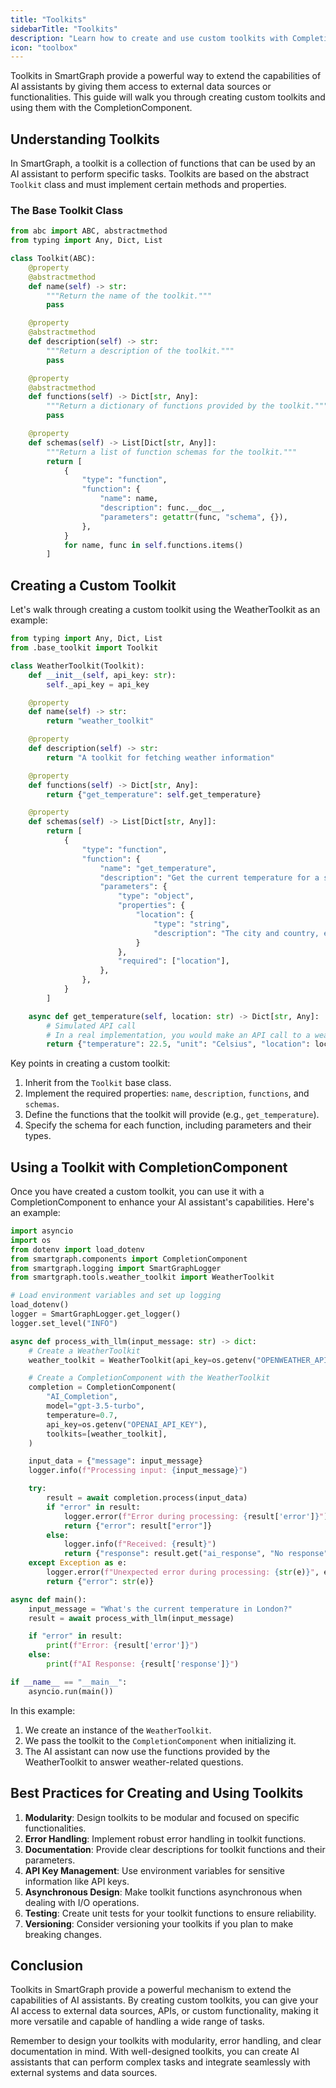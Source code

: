 ```yaml
---
title: "Toolkits"
sidebarTitle: "Toolkits"
description: "Learn how to create and use custom toolkits with CompletionComponent in SmartGraph"
icon: "toolbox"
---
```


Toolkits in SmartGraph provide a powerful way to extend the capabilities of AI assistants by giving them access to external data sources or functionalities. This guide will walk you through creating custom toolkits and using them with the CompletionComponent.

## Understanding Toolkits

In SmartGraph, a toolkit is a collection of functions that can be used by an AI assistant to perform specific tasks. Toolkits are based on the abstract `Toolkit` class and must implement certain methods and properties.

### The Base Toolkit Class

```python
from abc import ABC, abstractmethod
from typing import Any, Dict, List

class Toolkit(ABC):
    @property
    @abstractmethod
    def name(self) -> str:
        """Return the name of the toolkit."""
        pass

    @property
    @abstractmethod
    def description(self) -> str:
        """Return a description of the toolkit."""
        pass

    @property
    @abstractmethod
    def functions(self) -> Dict[str, Any]:
        """Return a dictionary of functions provided by the toolkit."""
        pass

    @property
    def schemas(self) -> List[Dict[str, Any]]:
        """Return a list of function schemas for the toolkit."""
        return [
            {
                "type": "function",
                "function": {
                    "name": name,
                    "description": func.__doc__,
                    "parameters": getattr(func, "schema", {}),
                },
            }
            for name, func in self.functions.items()
        ]
```

## Creating a Custom Toolkit

Let's walk through creating a custom toolkit using the WeatherToolkit as an example:

```python
from typing import Any, Dict, List
from .base_toolkit import Toolkit

class WeatherToolkit(Toolkit):
    def __init__(self, api_key: str):
        self._api_key = api_key

    @property
    def name(self) -> str:
        return "weather_toolkit"

    @property
    def description(self) -> str:
        return "A toolkit for fetching weather information"

    @property
    def functions(self) -> Dict[str, Any]:
        return {"get_temperature": self.get_temperature}

    @property
    def schemas(self) -> List[Dict[str, Any]]:
        return [
            {
                "type": "function",
                "function": {
                    "name": "get_temperature",
                    "description": "Get the current temperature for a specific location",
                    "parameters": {
                        "type": "object",
                        "properties": {
                            "location": {
                                "type": "string",
                                "description": "The city and country, e.g., 'London, UK'",
                            }
                        },
                        "required": ["location"],
                    },
                },
            }
        ]

    async def get_temperature(self, location: str) -> Dict[str, Any]:
        # Simulated API call
        # In a real implementation, you would make an API call to a weather service here
        return {"temperature": 22.5, "unit": "Celsius", "location": location}
```

Key points in creating a custom toolkit:

1. Inherit from the `Toolkit` base class.
2. Implement the required properties: `name`, `description`, `functions`, and `schemas`.
3. Define the functions that the toolkit will provide (e.g., `get_temperature`).
4. Specify the schema for each function, including parameters and their types.

## Using a Toolkit with CompletionComponent

Once you have created a custom toolkit, you can use it with a CompletionComponent to enhance your AI assistant's capabilities. Here's an example:

```python
import asyncio
import os
from dotenv import load_dotenv
from smartgraph.components import CompletionComponent
from smartgraph.logging import SmartGraphLogger
from smartgraph.tools.weather_toolkit import WeatherToolkit

# Load environment variables and set up logging
load_dotenv()
logger = SmartGraphLogger.get_logger()
logger.set_level("INFO")

async def process_with_llm(input_message: str) -> dict:
    # Create a WeatherToolkit
    weather_toolkit = WeatherToolkit(api_key=os.getenv("OPENWEATHER_API_KEY"))

    # Create a CompletionComponent with the WeatherToolkit
    completion = CompletionComponent(
        "AI_Completion",
        model="gpt-3.5-turbo",
        temperature=0.7,
        api_key=os.getenv("OPENAI_API_KEY"),
        toolkits=[weather_toolkit],
    )

    input_data = {"message": input_message}
    logger.info(f"Processing input: {input_message}")

    try:
        result = await completion.process(input_data)
        if "error" in result:
            logger.error(f"Error during processing: {result['error']}")
            return {"error": result["error"]}
        else:
            logger.info(f"Received: {result}")
            return {"response": result.get("ai_response", "No response")}
    except Exception as e:
        logger.error(f"Unexpected error during processing: {str(e)}", exc_info=True)
        return {"error": str(e)}

async def main():
    input_message = "What's the current temperature in London?"
    result = await process_with_llm(input_message)

    if "error" in result:
        print(f"Error: {result['error']}")
    else:
        print(f"AI Response: {result['response']}")

if __name__ == "__main__":
    asyncio.run(main())
```

In this example:

1. We create an instance of the `WeatherToolkit`.
2. We pass the toolkit to the `CompletionComponent` when initializing it.
3. The AI assistant can now use the functions provided by the WeatherToolkit to answer weather-related questions.

## Best Practices for Creating and Using Toolkits

1. **Modularity**: Design toolkits to be modular and focused on specific functionalities.
2. **Error Handling**: Implement robust error handling in toolkit functions.
3. **Documentation**: Provide clear descriptions for toolkit functions and their parameters.
4. **API Key Management**: Use environment variables for sensitive information like API keys.
5. **Asynchronous Design**: Make toolkit functions asynchronous when dealing with I/O operations.
6. **Testing**: Create unit tests for your toolkit functions to ensure reliability.
7. **Versioning**: Consider versioning your toolkits if you plan to make breaking changes.

## Conclusion

Toolkits in SmartGraph provide a powerful mechanism to extend the capabilities of AI assistants. By creating custom toolkits, you can give your AI access to external data sources, APIs, or custom functionality, making it more versatile and capable of handling a wide range of tasks.

Remember to design your toolkits with modularity, error handling, and clear documentation in mind. With well-designed toolkits, you can create AI assistants that can perform complex tasks and integrate seamlessly with external systems and data sources.
